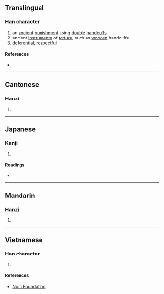 {{character info}}
==Translingual==

===Han character===
{{Han char|rn=64|rad=手|as=06|sn=10|four=44503|canj=TCQ|ids=⿱共手}}

# an [[ancient]] [[punishment]] using [[double]] [[handcuff]]s
# ancient [[instrument]]s of [[torture]], such as [[wooden]] handcuffs
# [[deferential]], [[respectful]]

====References====
* {{Han ref|kx=0428.030|dkj=11995|dj=0777.010|hdz=31863.040|uh=62F2|ud=25330|bh=D1B1|bd=53681}}

----

==Cantonese==

===Hanzi===
{{yue-hanzi|jyut=[[gung2]]|y=gung2}}

# {{rfdef|yue|sort=手06}}

----

==Japanese==

===Kanji===
{{ja-kanji|grade=|rs=手06}}

# {{rfdef|ja|sort=手06}}

====Readings====
* {{ja-readings|on=[[きょう]] (kyō), [[く]] (ku), [[きょく]] (kyoku), [[こく]] (koku), [[きく]] (kiku)|kun=[[てかせ]] (tekase)}}

----

==Mandarin==

===Hanzi===
{{cmn-hanzi|pin=[[gǒng]] ([[gong3]])|wg=kung<sup>3</sup>}}

# {{rfdef|cmn|sort=手06}}

----

==Vietnamese==

===Han character===
{{vi-hantu|còng|rs=手06}}

# {{rfdef|vi|sort=手06}}

====References====
* [http://nomfoundation.org/common/nom_details.php?codepoint=62f2 Nom Foundation]